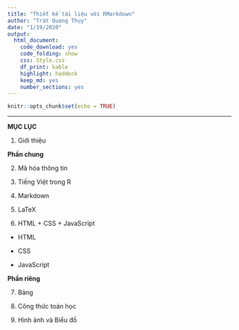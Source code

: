 ```yaml
---
title: "Thiết kế tài liệu với RMarkdown"
author: "Trát Quang Thụy"
date: "1/19/2020"
output: 
  html_document: 
    code_download: yes
    code_folding: show
    css: Style.css
    df_print: kable
    highlight: haddock
    keep_md: yes
    number_sections: yes
---
```


```r
knitr::opts_chunk$set(echo = TRUE)
```

---

**MỤC LỤC**

1. Giới thiệu

**Phần chung**

2. Mã hóa thông tin

3. Tiếng Việt trong R

4. Markdown

5. LaTeX

6. HTML +  CSS +  JavaScript

* HTML

* CSS

* JavaScript



**Phần riêng**

7. Bảng

8. Công thức toán học

9. Hình ảnh và Biểu đồ
